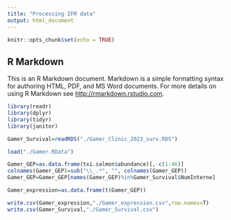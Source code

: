 ```yaml
---
title: "Processing IFM data"
output: html_document
---
```


```r
knitr::opts_chunk$set(echo = TRUE)
```

## R Markdown

This is an R Markdown document. Markdown is a simple formatting syntax for authoring HTML, PDF, and MS Word documents. For more details on using R Markdown see <http://rmarkdown.rstudio.com>.

```r
library(readr)
library(dplyr)
library(tidyr)
library(janitor)
```
```r
Gamer_Survival=readRDS("./Gamer_Clinic_2023_surv.RDS")
```


```r
load("./Gamer.RData")
```

```r
Gamer_GEP=as.data.frame(txi.salmon$abundance)[,-c(1:46)]
colnames(Gamer_GEP)=sub("\\_.*", "", colnames(Gamer_GEP))
Gamer_GEP=Gamer_GEP[names(Gamer_GEP)%in%Gamer_Survival$NumInterne]
```


```r
Gamer_expression=as.data.frame(t(Gamer_GEP))
```

```r
write.csv(Gamer_expression,"./Gamer_expression.csv",row.names=T)
write.csv(Gamer_Survival,"./Gamer_Survival.csv")
```

